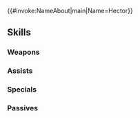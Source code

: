 {{#invoke:NameAbout|main|Name=Hector}}{{HeroPage Tabs}}
{{Hero Infobox
|Name=Hector
|Title=Brave Warrior
|GrowthModifier=Gen 2
|WeaponType=Blue Lance
|Origin=Fire Emblem: The Blazing Blade
|Gender=Male
|MoveType=Armored
|actorJP=鳥海浩輔
|actorEN=Patrick Seitz
|artist=北千里
|resplendentArtist=motsutsu
|resplendentArtist-extra=Trys Inc.
|additionDate=August 21, 2018
|releaseDate=August 21, 2018
|poolDate=September 14, 2018
|poolRarities=5
|TagID=総選挙ヘクトル
|InternalID=280
|Properties=brave,specRate_202008,resplendent,nifl
|cv1=6
|cv2=100300
|description=Inherited the title of Marquess Ostia after the sudden death of his elder brother. Here an armored knight, he wields the lance of one of the Eight Legends. Appears in Fire Emblem: The Blazing Blade.
|resplendentStartTime=2024-03-25T07:00:00Z
|resplendentEndTime=2024-04-10T06:59:59Z
}}
{{Stats Page
|Lv1HP=24|Lv1ATK=11|Lv1SPD=5|Lv1DEF=9|Lv1RES=6
|GRHP=55|GRATK=60|GRSPD=40|GRDEF=70|GRRES=50
}}
==Skills==
===Weapons===
{{Weapons Table
|weapon1=Iron Lance
|weapon1Default=1
|weapon1Unlock=1
|weapon2=Steel Lance
|weapon2Default=3
|weapon2Unlock=2
|weapon3=Silver Lance
|weapon3Default=4
|weapon3Unlock=3
|weapon4=Maltet
|weapon4Default=5
|weapon4Unlock=5
}}
===Assists===
{{Assists Table}}
===Specials===
{{Specials Table
|special1=Glowing Ember
|special1Default=4
|special1Unlock=3
|special2=Ignis
|special2Unlock=4
}}
===Passives===
{{Passives Table
|passiveA1=Ostian Counter
|passiveA1Unlock=5
|passiveB1=Bold Fighter 1
|passiveB2=Bold Fighter 2
|passiveB3=Bold Fighter 3
|passiveB1Unlock=3
|passiveB2Unlock=4
|passiveB3Unlock=5
|passiveC1=Even Res Wave 1
|passiveC2=Even Res Wave 2
|passiveC3=Even Res Wave 3
|passiveC1Unlock=1
|passiveC2Unlock=2
|passiveC3Unlock=4
}}
{{Heroes Navbox}}